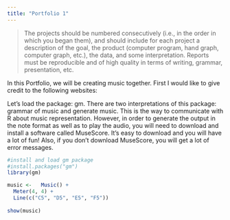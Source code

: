 ```yaml
---
title: "Portfolio 1"
---
```


> The projects should be numbered consecutively (i.e., in the order in which you began them), and should include for each project a description of the goal, the product (computer program, hand graph, computer graph, etc.), the data, and some interpretation. Reports must be reproducible and of high quality in terms of writing, grammar, presentation, etc.


In this Portfolio, we will be creating music together. First I would like to give credit to the following websites:



Let's load the package: gm. There are two interpretations of this package: grammar of music and generate music. This is the way to communicate with R about music representation. However, in order to generate the output in the note format as well as to play the audio, you will need to download and install a software called MuseScore. It's easy to download and you will have a lot of fun! Also, if you don't download MuseScore, you will get a lot of error messages. 
```r
#install and load gm package
#install.packages("gm")
library(gm)
```

```r
music <-   Music() +
  Meter(4, 4) +
  Line(c("C5", "D5", "E5", "F5"))
  
show(music)
```
